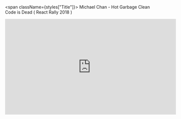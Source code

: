 
<div >

<span className={styles["Title"]}>
  Michael Chan - Hot Garbage Clean Code is Dead ( React Rally 2018 )
</span>

<div className={styles["youtube"]}>
  <iframe
    width="560"
    height="315"
    src="https://www.youtube.com/embed/-NP_upexPFg"
    frameborder="0"
    allow="accelerometer; autoplay; encrypted-media; gyroscope; picture-in-picture"
    allowfullscreen
  />
</div>
<br/>
<br/>
"More is caught than taught".
<br/>
<br/>
"I had learned the main export of a good nerd is pedantry"
<br/>
<br/>
A lot of great takeways. I feel this should be mandatory viewing for all dev teams. Especially ones with product to launch that spend time pontificating on solutions. 
<br/>
<br/>
-- <a href="https://nef.dev/tweet" target="_blank" rel="noopener noreferrer" title="Nick on twitter" > Nick</a>

</div>
